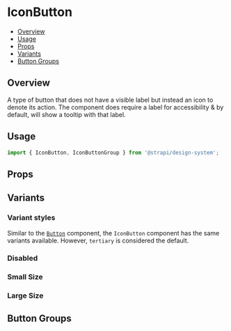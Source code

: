 

<Meta of={IconButtonStories} />

# IconButton

- [Overview](#overview)
- [Usage](#usage)
- [Props](#props)
- [Variants](#variants)
- [Button Groups](#button-groups)

## Overview

A type of button that does not have a visible label but instead an icon to denote its action. The component does require
a label for accessibility & by default, will show a tooltip with that label.

<ViewSource path="components/IconButton" />

## Usage

```js
import { IconButton, IconButtonGroup } from '@strapi/design-system';
```

<Canvas of={IconButtonStories.Base} />

## Props

<TypeTable of={IconButton} />

## Variants

### Variant styles

Similar to the [`Button`](../?path=/docs/components-button--docs) component, the `IconButton` component has the same
variants available. However, `tertiary` is considered the default.

<Canvas of={IconButtonStories.AllVariants} />

### Disabled

<Canvas of={IconButtonStories.Disabled} />

### Small Size

<Canvas of={IconButtonStories.SizeSmall} />

### Large Size

<Canvas of={IconButtonStories.SizeLarge} />

## Button Groups

<Canvas of={IconButtonStories.Group} />
